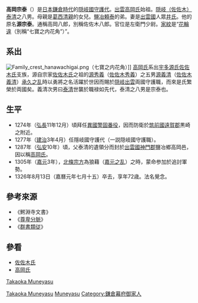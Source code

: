 {{粗劣翻譯|ja:高岡宗泰}}
{{日本武士
|名稱=高岡宗泰
|時代= [[日本|日本]][[鎌倉時代|鎌倉時代]]
|出生= 1255年（[[建長|建長]]7年）
|逝世= 1326年8月13日（[[嘉曆|嘉暦]]元年[[七月十五|7月15日]]）
|改名= 佐佐木八郎→高岡八郎→沙彌覺念
|戒名= 崇岳寺殿前左金吾校尉覺念公
|官位= 左衛門少尉
|幕府= [[鎌倉幕府|鎌倉幕府]][[隠岐國|隠岐國]][[守護代|守護代]]
|氏族= [[佐佐木氏|佐佐木氏]]→[[高岡氏|高岡氏]]
|父母= 父：[[佐佐木泰清|佐佐木泰清]]、母：[[葛西氏|葛西清親]]的女兒
|兄弟= 義重、[[佐佐木時清|時清]]、[[鹽冶氏|頼泰]]、[[富田義泰|義泰]]、茂清、基顕、<br/>
頼清、'''宗泰'''、義信、清村、清賀
|妻= 室:意岐國造信貞娘
|子= 多寶丸、女子（富田師泰室）、女子（高岡宗義室）、'''''宗義'''''（[[富田義泰|富田義泰]]之五男）}}
{{japanese|japanese=高岡宗泰|kana=たかおか むねやす|romaji=Takaoka Muneyasu|舊寫=高岡宗泰}}
'''高岡宗泰'''（{{bd|1255年||1326年|8月13日}}）是[[日本|日本]][[鎌倉時代|鎌倉時代]]的[[隠岐國|隠岐國]][[守護代|守護代]]。[[出雲國|出雲]][[高岡氏|高岡氏]]始祖。[[佐佐木泰清|隠岐（佐佐木）泰清]]之八男。母親是[[葛西氏|葛西清親]]的女兒。[[鹽冶氏|鹽冶頼泰]]的弟。妻是[[出雲國|出雲國]]人眾[[井氏|井氏]]。他的原名'''源宗泰'''。通稱高岡八郎，別稱佐佐木八郎。官位是左衛門少尉。[[家紋|家紋]]是“[[花輪違|花輪違]]（別稱“七寶之内花角”）”。

== 系出 ==
[[File:Family_crest_hanawachigai.png|thumb]]（七寶之内花角）]]
[[高岡氏|高岡氏]]系出[[源氏|宇多源氏]][[佐佐木氏|佐佐木氏]]支族，源自宗家[[佐佐木氏|佐佐木氏]]之祖的[[源秀義|源秀義]]（[[佐佐木秀義|佐佐木秀義]]）之五男[[源義清|源義清]]（[[佐佐木義清|佐佐木義清]]）[[承久之乱|承久之乱]]時以勇將之名活躍於世因而賜於[[隠岐國|隠岐]][[出雲國|出雲]]両國守護職，而來是氏繁榮於両國矣。義清次男曰[[佐佐木泰清|泰清]]世襲於職禄如先代，泰清之八男是宗泰也。

==生平==
*1274年（[[弘長|弘長]]11年12月）頃拜任[[異國警固番役|異國警固番役]]，因而防衛於[[筑前國|筑前國]][[遠賀郡|遠賀郡]]黒崎之附近。
*1277年（[[建治|建治]]3年4月）任隱岐國守護代（一説隠岐國守護職）。
*1287年（[[弘安|弘安]]10年）頃，父泰清的遺領分而封於[[出雲國|出雲國]][[神門郡|神門郡]]鹽冶鄉高岡邑，因以稱[[高岡氏|高岡氏]]。
*1305年（[[嘉元|嘉元]]3年），[[北條宗方|北條宗方]]為狼藉（[[嘉元之乱|嘉元之乱]]）之時，蒙命参加於追討軍勢。
*1326年8月13日（嘉曆元年七月十五）卒去，享年72歳。法名覺念。

== 參考來源 ==
*《鰐淵寺文書》
*《[[尊卑分脈|尊卑分脈]]》
*《[[群書類従|群書類従]]》

== 參看 ==
* [[佐佐木氏|佐佐木氏]]
* [[高岡氏|高岡氏]]

{{DEFAULTSORT:Takaoka Muneyasu}}
{{Samurai-stub}}
[[category:隱岐國出身人物|Takaoka Muneyasu]]
[[Category:佐佐木氏|Takaoka Muneyasu]]
[[Category:高岡氏|Muneyasu]]
[[Category:鎌倉幕府御家人|Category:鎌倉幕府御家人]]
